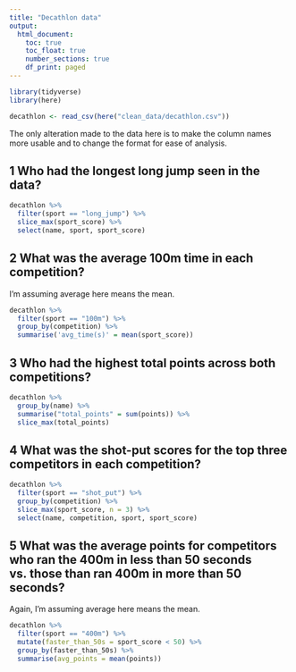 ```yaml
---
title: "Decathlon data"
output:
  html_document:
    toc: true
    toc_float: true
    number_sections: true
    df_print: paged
---
```


```r
library(tidyverse)
library(here)
```

```r
decathlon <- read_csv(here("clean_data/decathlon.csv"))
```

The only alteration made to the data here is to make the column names
more usable and to change the format for ease of analysis.

## 1 Who had the longest long jump seen in the data?
```r
decathlon %>% 
  filter(sport == "long_jump") %>% 
  slice_max(sport_score) %>% 
  select(name, sport, sport_score)
```

## 2 What was the average 100m time in each competition?
I'm assuming average here means the mean.
```r
decathlon %>% 
  filter(sport == "100m") %>% 
  group_by(competition) %>% 
  summarise('avg_time(s)' = mean(sport_score))
```

## 3 Who had the highest total points across both competitions?
```r
decathlon %>% 
  group_by(name) %>% 
  summarise("total_points" = sum(points)) %>% 
  slice_max(total_points)
```

## 4 What was the shot-put scores for the top three competitors in each competition?
```r
decathlon %>% 
  filter(sport == "shot_put") %>% 
  group_by(competition) %>% 
  slice_max(sport_score, n = 3) %>% 
  select(name, competition, sport, sport_score)
```

## 5 What was the average points for competitors who ran the 400m in less than 50 seconds vs. those than ran 400m in more than 50 seconds?
Again, I'm assuming average here means the mean.
```r
decathlon %>% 
  filter(sport == "400m") %>% 
  mutate(faster_than_50s = sport_score < 50) %>% 
  group_by(faster_than_50s) %>% 
  summarise(avg_points = mean(points))
```

